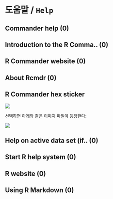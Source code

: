 # 도움말 / `Help`


## Commander help (0)
 
## Introduction to the R Comma.. (0)
 
## R Commander website (0)
 
## About Rcmdr (0)
 
## R Commander hex sticker
 
![](fig/help-01.png)

선택하면 아래와 같은 이미지 파일이 등장한다:

![](fig/help-02.png)

 
## Help on active data set (if.. (0)

## Start R help system (0)
 
## R website (0)
 
## Using R Markdown (0)
 
 
